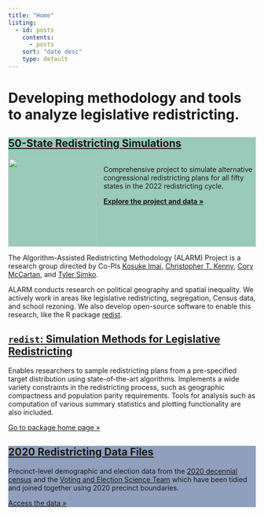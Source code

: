 ```yaml
---
title: "Home"
listing:
  - id: posts
    contents:
      - posts
    sort: "date desc"
    type: default
---
```


```{=html}
<style>
#title-block-header {
    display: none;
}
</style>
```

:::: {.column-screen}

::: {.home-cover .l-screen}

```{=html}
<div class="fg">
<h1>Developing methodology and tools to analyze legislative redistricting.</h1>
</div>
```

:::

::::

<div class="package-box" style="background: #9ACABA">
<a href="/fifty-states/">
<h2>50-State Redistricting Simulations</h2>
</a>
<div style="display:flex">
<img src="/assets/fifty_states.svg" height=180>
<div style="margin-left: 1em;">
<p>
Comprehensive project to simulate alternative congressional redistricting plans for all fifty states in the 2022 redistricting cycle.
</p>
<p>
<a href="/fifty-states/">
<b>Explore the project and data &raquo;</b>
</a>
</p>
</div>
</div>
</div>

The Algorithm-Assisted Redistricting Methodology (ALARM) Project is a research group directed by Co-PIs [Kosuke Imai](https://imai.fas.harvard.edu/), [Christopher T. Kenny](https://christophertkenny.com/), [Cory McCartan](https://corymccartan.com/), and [Tyler Simko](https://tylersimko.com/).

ALARM conducts research on political geography and spatial inequality. We actively work in areas like legislative redistricting, segregation, Census data, and school rezoning. We also develop open-source software to enable this research, like the R package [redist](https://alarm-redist.org/redist/).

<div class="package-box">
<a href="https://alarm-redist.github.io/redist/">
<h2><code>redist</code>: Simulation Methods for Legislative Redistricting</h2>
</a>
<p>
Enables researchers to sample redistricting plans from a pre-specified target
distribution using state-of-the-art algorithms. Implements a wide variety
constraints in the redistricting process, such as geographic compactness and
population parity requirements. Tools for analysis such as computation of
various summary statistics and plotting functionality are also included.
</p>
<p>
<a href="https://alarm-redist.github.io/redist/">
Go to package home page &raquo;
</a>
</p>
</div>

<div class="package-box" style="background: #8f9fbc">
<a href="/posts/2021-08-10-census-2020/">
<h2>2020 Redistricting Data Files</h2>
</a>
<p>
Precinct-level demographic and election data from the
<a href="https://www.census.gov/2020census" target="_blank">2020 decennial census</a>
and the
<a href="https://dataverse.harvard.edu/dataverse/electionscience">Voting and Election Science Team</a>
which have been tidied and joined together using 2020 precinct boundaries.
</p>
<p>
<a href="/posts/2021-08-10-census-2020/">
Access the data &raquo;
</a>
</p>
</div>

::: {#posts}
:::
